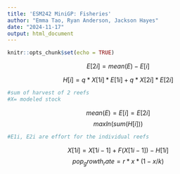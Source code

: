 ```yaml
---
title: 'ESM242 MiniGP: Fisheries'
author: "Emma Tao, Ryan Anderson, Jackson Hayes"
date: "2024-11-17"
output: html_document
---
```


```r
knitr::opts_chunk$set(echo = TRUE)
```

$$E[2i]=mean(E)-E[i]$$

$$H[i]=q*X[1i]*E[1i]+q*X[2i]*E[2i]$$

```r

#sum of harvest of 2 reefs
#X= modeled stock


```

$$mean(E)=E[i]=E[2i]$$
$$maxln(sum(H[i]))$$

```r

#E1i, E2i are effort for the individual reefs


```


$$X[1i]=X[1i-1]+F(X[1i-1])-H[1i]$$
$$pop_growth_rate=r*x*(1-x/k)$$

```r




```
